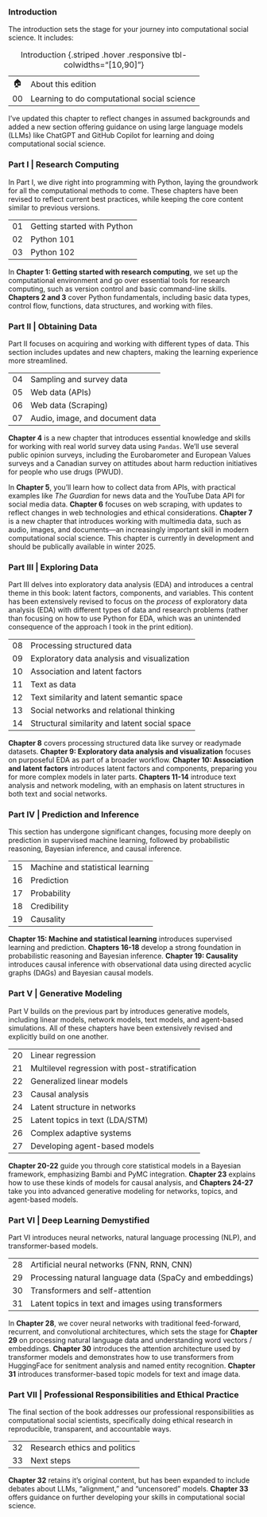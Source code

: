 ### Introduction

The introduction sets the stage for your journey into computational social science. It includes:

|     |                                             |
|:---:|:--------------------------------------------|
| 🏠  | About this edition                           |
| 00  | Learning to do computational social science |

: Introduction {.striped .hover .responsive tbl-colwidths="[10,90]"}

I've updated this chapter to reflect changes in assumed backgrounds and added a new section offering guidance on using large language models (LLMs) like ChatGPT and GitHub Copilot for learning and doing computational social science.

### Part I | Research Computing

In Part I, we dive right into programming with Python, laying the groundwork for all the computational methods to come. These chapters have been revised to reflect current best practices, while keeping the core content similar to previous versions.

|     |                                       |
|:---:|:--------------------------------------|
| 01  | Getting started with Python           |
| 02  | Python 101                            |
| 03  | Python 102                            |

In **Chapter 1: Getting started with research computing**, we set up the computational environment and go over essential tools for research computing, such as version control and basic command-line skills. **Chapters 2 and 3** cover Python fundamentals, including basic data types, control flow, functions, data structures, and working with files.

### Part II | Obtaining Data

Part II focuses on acquiring and working with different types of data. This section includes updates and new chapters, making the learning experience more streamlined.

|     |                                  |
|:---:|:---------------------------------|
| 04  | Sampling and survey data         |
| 05  | Web data (APIs)                  |
| 06  | Web data (Scraping)              |
| 07  | Audio, image, and document data  |

**Chapter 4** is a new chapter that introduces essential knowledge and skills for working with real world survey data using `Pandas`. We'll use several public opinion surveys, including the Eurobarometer and European Values surveys and a Canadian survey on attitudes about harm reduction initiatives for people who use drugs (PWUD).

In **Chapter 5**, you'll learn how to collect data from APIs, with practical examples like *The Guardian* for news data and the YouTube Data API for social media data. **Chapter 6** focuses on web scraping, with updates to reflect changes in web technologies and ethical considerations. **Chapter 7** is a new chapter that introduces working with multimedia data, such as audio, images, and documents—an increasingly important skill in modern computational social science. This chapter is currently in development and should be publically available in winter 2025.

### Part III | Exploring Data

Part III delves into exploratory data analysis (EDA) and introduces a central theme in this book: latent factors, components, and variables. This content has been extensively revised to focus on the *process* of exploratory data analysis (EDA) with different types of data and research problems (rather than focusing on how to use Python for EDA, which was an unintended consequence of the approach I took in the print edition).

|     |                                     |
|:---:|:------------------------------------|
| 08  | Processing structured data          |
| 09  | Exploratory data analysis and visualization |
| 10  | Association and latent factors      |
| 11  | Text as data                        |
| 12  | Text similarity and latent semantic space |
| 13  | Social networks and relational thinking |
| 14  | Structural similarity and latent social space |

**Chapter 8** covers processing structured data like survey or readymade datasets. **Chapter 9: Exploratory data analysis and visualization** focuses on purposeful EDA as part of a broader workflow. **Chapter 10: Association and latent factors** introduces latent factors and components, preparing you for more complex models in later parts. **Chapters 11-14** introduce text analysis and network modeling, with an emphasis on latent structures in both text and social networks.

### Part IV | Prediction and Inference

This section has undergone significant changes, focusing more deeply on prediction in supervised machine learning, followed by probabilistic reasoning, Bayesian inference, and causal inference.

|     |             |
|:---:|:------------|
| 15  | Machine and statistical learning |
| 16  | Prediction                       |
| 17  | Probability                      |
| 18  | Credibility                      |
| 19  | Causality                        |

**Chapter 15: Machine and statistical learning** introduces supervised learning and prediction. **Chapters 16-18** develop a strong foundation in probabilistic reasoning and Bayesian inference. **Chapter 19: Causality** introduces causal inference with observational data using directed acyclic graphs (DAGs) and Bayesian causal models.

### Part V | Generative Modeling

Part V builds on the previous part by introduces generative models, including linear models, network models, text models, and agent-based simulations. All of these chapters have been extensively revised and explicitly build on one another.

|     |                                |
|:---:|:-------------------------------|
| 20  | Linear regression              |
| 21  | Multilevel regression with post-stratification |
| 22  | Generalized linear models      |
| 23  | Causal analysis                |
| 24  | Latent structure in networks   |
| 25  | Latent topics in text (LDA/STM) |
| 26  | Complex adaptive systems       |
| 27  | Developing agent-based models  |

**Chapter 20-22** guide you through core statistical models in a Bayesian framework, emphasizing Bambi and PyMC integration. **Chapter 23** explains how to use these kinds of models for causal analysis, and **Chapters 24-27** take you into advanced generative modeling for networks, topics, and agent-based models.

### Part VI | Deep Learning Demystified

Part VI introduces neural networks, natural language processing (NLP), and transformer-based models.

|     |                                                                   |
|:---:|:------------------------------------------------------------------|
| 28  | Artificial neural networks (FNN, RNN, CNN)                        |
| 29  | Processing natural language data (SpaCy and embeddings)           |
| 30  | Transformers and self-attention                                   |
| 31  | Latent topics in text and images using transformers               |

In **Chapter 28**, we cover neural networks with traditional feed-forward, recurrent, and convolutional architectures, which sets the stage for **Chapter 29** on processing natural language data and understanding word vectors / embeddings. **Chapter 30** introduces the attention architecture used by transformer models and demonstrates how to use transformers from HuggingFace for senitment analysis and named entity recognition. **Chapter 31** introduces transformer-based topic models for text and image data.

### Part VII | Professional Responsibilities and Ethical Practice

The final section of the book addresses our professional responsibilities as computational social scientists, specifically doing ethical research in reproducible, transparent, and accountable ways.

|     |                                        |
|:---:|:---------------------------------------|
| 32  | Research ethics and politics           |
| 33  | Next steps                             |

**Chapter 32** retains it's original content, but has been expanded to include debates about LLMs, "alignment," and "uncensored" models. **Chapter 33** offers guidance on further developing your skills in computational social science.